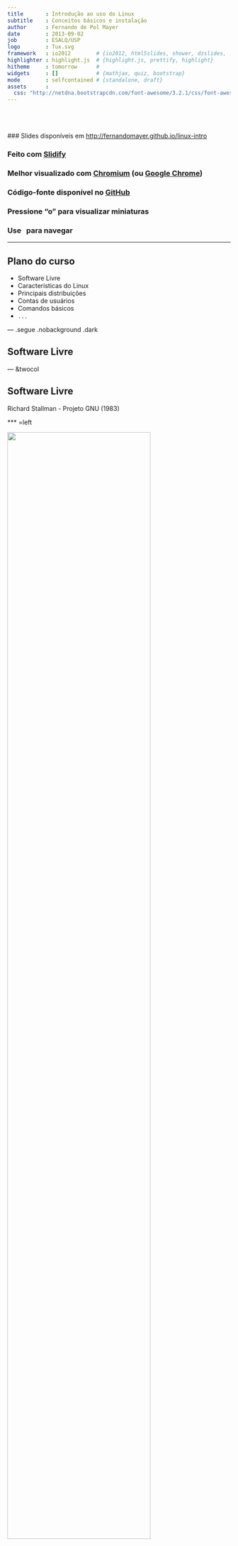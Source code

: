 ```yaml
---
title       : Introdução ao uso do Linux
subtitle    : Conceitos básicos e instalação
author      : Fernando de Pol Mayer
date        : 2013-09-02
job         : ESALQ/USP
logo        : Tux.svg
framework   : io2012        # {io2012, html5slides, shower, dzslides, ...}
highlighter : highlight.js  # {highlight.js, prettify, highlight}
hitheme     : tomorrow      # 
widgets     : []            # {mathjax, quiz, bootstrap}
mode        : selfcontained # {standalone, draft}
assets      :
  css: "http://netdna.bootstrapcdn.com/font-awesome/3.2.1/css/font-awesome.css"
---
```


<br><br><br>
### Slides disponíveis em [http://fernandomayer.github.io/linux-intro]()

### Feito com [Slidify](http://slidify.org)

### Melhor visualizado com [Chromium](http://www.chromium.org) (ou [Google Chrome](https://www.google.com/chrome))

### Código-fonte disponível no [GitHub](https://github.com/fernandomayer/linux-intro/tree/gh-pages)

### Pressione "o" para visualizar miniaturas

### Use <i class="icon-arrow-left"> &nbsp; </i><i class="icon-arrow-right"></i> para navegar

---

## Plano do curso

* Software Livre
* Características do Linux
* Principais distribuições
* Contas de usuários
* Comandos básicos
* `...`

--- .segue .nobackground .dark

## Software Livre

--- &twocol

## Software Livre

Richard Stallman - Projeto GNU (1983)

*** =left

<div class="centered">
<img src="assets/img/RMS.jpeg" width=80%/>
</div>

*** =right

<div class="centered">
<img src="assets/img/GNU.png" width=80%/>
</div>

--- &twocol

## Software Livre

Linus Torvalds - Linux (1991)

*** =left

<div class="centered">
<img src="assets/img/LT.jpeg" width=60%/>
</div>

*** =right

<div class="centered">
<img src="assets/img/Tux.svg" width=60%/>
</div>

--- &twocol

<br><br><br>
<center>
## GNU + Linux = GNU/Linux
</center>
<br><br>
*** =left

<div class="centered">
<img src="assets/img/GNU.png" width=60%/>
</div>

*** =right

<div class="centered">
<img src="assets/img/Tux.svg" width=60%/>
</div>

---

## Software Livre

### O que é software livre?

- Software que pode ser utilizado, estudado e modificado sem
    restrições

- Pode ser copiado e redistribuido (modificado ou não)

- A redistribuição tem uma única restrição: assegurar que os
    receptores tenham a mesma liberdade

- Para isso é necessário que os desenvolvedores (ou modificadores)
    disponibilizem o **código fonte**!

--- .segue bg:red

<i class="icon-unlock icon-4x pull-left icon-muted"></i>

<br><br><br>
## Atenção!
<br>
## Não confundir software **livre** com software **grátis**
<br>
## Livre como em “liberdade de expressão”, não grátis como “cerveja grátis”


---

## Software Livre

### Um software só é considerado livre quando é possível ter as 4 liberdades

0. Liberdade para usar o programa para qualquer propósito

1. Liberdade para estudar com o programa funciona, e modificá-lo para
    sua necessidade

2. Liberdade para redistribuir cópias (e ajudar o seu vizinho)

3. Liberdade para aprimorar o programa, e redistribuí-lo para que todos
    se beneficiem

---

## Software Livre

### Licenças livres

- GNU General Public License (GPL)

- BSD License

- Mozilla Public License

- MIT License

- Apache License

---

## Software Livre

### Exemplos de software livre que você já usa

- R!

- OpenOffice

- Firefox, Thunderbird

- Chromium (baseado no Google Chrome)

- LaTeX

---

## Software Livre

### Repositórios de software livre

- GitHub [http://github.com]()

- SourceForge [http://sourceforge.net]()

- Google Code [http://code.google.com]()

---

## Software Livre

### Quem usa software livre?

- Academia

- Indústria

- Governo

    - [http://www.softwarelivre.gov.br]()

    - [http://www.softwarepublico.gov.br]()

    - [https://www.serpro.gov.br]()

--- .segue bg:green
<br>
## Você!
<br>
## A internet e a WWW surgiram do mesmo movimento e princípios do software livre
<br>
## Hoje em dia a grande maioria dos sites usa o servidor Apache e banco de dados POSTGRES para funcionar

---

## Software Livre

### Vantagens do software livre

- Projetos colaborativos: pessoas com experiências e visões diferentes
    contribuem para o benefício comum

- Segurança: *Given enough eyeballs, all bugs are shallow*

- Qualidade: o que é melhor, 12 ou 1M desenvolvedores?

- Sem “caixa preta”: transparência

- Flexibilidade: você decide o que usar e quando usar

- E **também** é de graça!

---

## Software Livre

### Porque devo me importar?

- Por todas as vantagens acima

- Como cientistas

    - Devemos ser transparentes em nossas pesquisas

    - Temos que reportar aquilo que estamos fazendo

    - Temos que provar os resultados que obtemos

    - Nossa pesquisa tem que ser **reproduzível**
